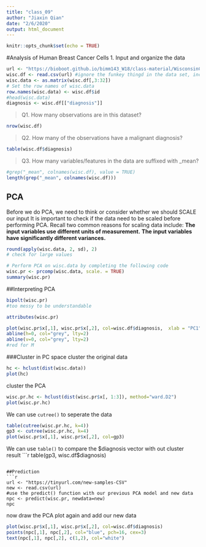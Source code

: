 ```yaml
---
title: "class_09"
author: "Jiaxin Qian"
date: "2/6/2020"
output: html_document
---
```


```r
knitr::opts_chunk$set(echo = TRUE)
```


#Analysis of Human Breast Cancer Cells 
1. Input and organize the data 
```r
url <- "https://bioboot.github.io/bimm143_W18/class-material/WisconsinCancer.csv"
wisc.df <- read.csv(url) #ignore the funkey thingd in the data set, including ID, ddiagnosis, and the last X
wisc.data <- as.matrix(wisc.df[,3:32])
# Set the row names of wisc.data
row.names(wisc.data) <- wisc.df$id
#head(wisc.data)
diagnosis <- wisc.df[["diagnosis"]]

```

> Q1. How many observations are in this dataset?

```r
nrow(wisc.df)
```

> Q2. How many of the observations have a malignant diagnosis?

```r
table(wisc.df$diagnosis)
```

> Q3. How many variables/features in the data are suffixed with _mean?

```r
#grep("_mean", colnames(wisc.df), value = TRUE)
length(grep("_mean", colnames(wisc.df)))
```

## PCA
Before we do PCA, we need to think or consider whether we should SCALE our input
It is important to check if the data need to be scaled before performing PCA. Recall two common reasons for scaling data include:
**The input variables use different units of measurement.**
**The input variables have significantly different variances.**

```r
round(apply(wisc.data, 2, sd), 2) 
# check for large values
```

```r
# Perform PCA on wisc.data by completing the following code
wisc.pr <- prcomp(wisc.data, scale. = TRUE)
summary(wisc.pr)
```

##Interpreting PCA
```r
bipolt(wisc.pr)
#too messy to be understandable
```

```r
attributes(wisc.pr)
```

```r
plot(wisc.pr$x[,1], wisc.pr$x[,2], col=wisc.df$diagnosis,  xlab = "PC1", ylab = "PC2")
abline(h=0, col="grey", lty=2)
abline(v=0, col="grey", lty=2)
#red for M
```

###Cluster in PC space
cluster the original data
```r
hc <- hclust(dist(wisc.data))
plot(hc)
```

cluster the PCA
```r
wisc.pr.hc <- hclust(dist(wisc.pr$x[, 1:3]), method="ward.D2")
plot(wisc.pr.hc)
```

We can use `cutree()` to seperate the data 
```r
table(cutree(wisc.pr.hc, k=4))
gp3 <- cutree(wisc.pr.hc, k=4)
plot(wisc.pr$x[,1], wisc.pr$x[,2], col=gp3)
```

We can use `table()` to compare the $diagnosis vector with out cluster result
```r
table(gp3, wisc.df$diagnosis)
```

##Prediction
```r
url <- "https://tinyurl.com/new-samples-CSV"
new <- read.csv(url)
#use the predict() function with our previous PCA model and new data
npc <- predict(wisc.pr, newdata=new)
npc
```

now draw the PCA plot again and add our new data
```r
plot(wisc.pr$x[,1], wisc.pr$x[,2], col=wisc.df$diagnosis)
points(npc[,1], npc[,2], col="blue", pch=16, cex=3)
text(npc[,1], npc[,2], c(1,2), col="white")
```

